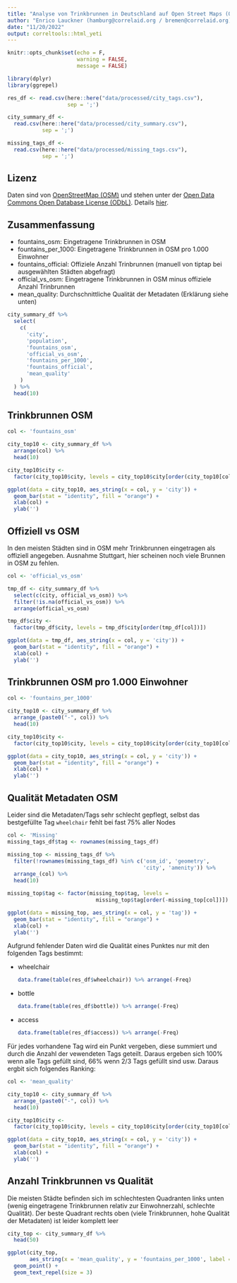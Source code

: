 ```yaml
---
title: "Analyse von Trinkbrunnen in Deutschland auf Open Street Maps (OSM)"
author: "Enrico Lauckner (hamburg@correlaid.org / bremen@correlaid.org)"
date: "11/20/2022"
output: correltools::html_yeti
---
```


```r
knitr::opts_chunk$set(echo = F,
                      warning = FALSE,
                      message = FALSE)

library(dplyr)
library(ggrepel)
```

```r
res_df <- read.csv(here::here("data/processed/city_tags.csv"),
                   sep = ';')

city_summary_df <-
  read.csv(here::here("data/processed/city_summary.csv"),
           sep = ';')

missing_tags_df <-
  read.csv(here::here("data/processed/missing_tags.csv"),
           sep = ';')
```

## Lizenz 
Daten sind von [OpenStreetMap (OSM)](https://www.openstreetmap.org/) und stehen unter der [Open Data Commons Open Database License (ODbL)](https://opendatacommons.org/licenses/odbl/). Details [hier](https://www.openstreetmap.org/copyright).

## Zusammenfassung

* fountains_osm: Eingetragene Trinkbrunnen in OSM
* fountains_per_1000: Eingetragene Trinkbrunnen in OSM pro 1.000 Einwohner
* fountains_official: Offiziele Anzahl Trinbrunnen (manuell von tiptap bei 
ausgewählten Städten abgefragt)
* official_vs_osm: Eingetragene Trinkbrunnen in OSM minus offiziele 
Anzahl Trinbrunnen
* mean_quality: Durchschnittliche Qualität der Metadaten (Erklärung siehe unten)

```r
city_summary_df %>%
  select(
    c(
      'city',
      'population',
      'fountains_osm',
      'official_vs_osm',
      'fountains_per_1000',
      'fountains_official',
      'mean_quality'
    )
  ) %>%
  head(10)
```


## Trinkbrunnen OSM

```r
col <- 'fountains_osm'

city_top10 <- city_summary_df %>%
  arrange(col) %>%
  head(10)

city_top10$city <-
  factor(city_top10$city, levels = city_top10$city[order(city_top10[col])])

ggplot(data = city_top10, aes_string(x = col, y = 'city')) +
  geom_bar(stat = "identity", fill = "orange") +
  xlab(col) +
  ylab('')
```


## Offiziell vs OSM

In den meisten Städten sind in OSM mehr Trinkbrunnen eingetragen als offiziell
angegeben. Ausnahme Stuttgart, hier scheinen noch viele Brunnen in OSM zu fehlen.

```r
col <- 'official_vs_osm'

tmp_df <- city_summary_df %>%
  select(c(city, official_vs_osm)) %>%
  filter(!is.na(official_vs_osm)) %>%
  arrange(official_vs_osm)

tmp_df$city <-
  factor(tmp_df$city, levels = tmp_df$city[order(tmp_df[col])])

ggplot(data = tmp_df, aes_string(x = col, y = 'city')) +
  geom_bar(stat = "identity", fill = "orange") +
  xlab(col) +
  ylab('')
```

## Trinkbrunnen OSM pro 1.000 Einwohner

```r
col <- 'fountains_per_1000'

city_top10 <- city_summary_df %>%
  arrange_(paste0("-", col)) %>%
  head(10)

city_top10$city <-
  factor(city_top10$city, levels = city_top10$city[order(city_top10[col])])

ggplot(data = city_top10, aes_string(x = col, y = 'city')) +
  geom_bar(stat = "identity", fill = "orange") +
  xlab(col) +
  ylab('')
```

## Qualität Metadaten OSM

Leider sind die Metadaten/Tags sehr schlecht gepflegt, selbst das bestgefüllte 
Tag `wheelchair` fehlt bei fast 75% aller Nodes

```r
col <- 'Missing'
missing_tags_df$tag <- rownames(missing_tags_df)

missing_top <- missing_tags_df %>%
  filter(!rownames(missing_tags_df) %in% c('osm_id', 'geometry',
                                           'city', 'amenity')) %>%
  arrange_(col) %>%
  head(10)

missing_top$tag <- factor(missing_top$tag, levels =
                            missing_top$tag[order(-missing_top[col])])

ggplot(data = missing_top, aes_string(x = col, y = 'tag')) +
  geom_bar(stat = "identity", fill = "orange") +
  xlab(col) +
  ylab('')
```

Aufgrund fehlender Daten wird die Qualität eines Punktes nur mit den folgenden 
Tags bestimmt:

* wheelchair
  ```r
  data.frame(table(res_df$wheelchair)) %>% arrange(-Freq)
  ```
* bottle
  ```r
  data.frame(table(res_df$bottle)) %>% arrange(-Freq)
  ```
* access
  ```r
  data.frame(table(res_df$access)) %>% arrange(-Freq)
  ```

Für jedes vorhandene Tag wird ein Punkt vergeben, diese summiert und durch die
Anzahl der vewendeten Tags geteilt. Daraus ergeben sich 100% wenn alle Tags 
gefüllt sind, 66% wenn 2/3 Tags gefüllt sind usw. Daraus ergbit sich folgendes
Ranking:

```r
col <- 'mean_quality'

city_top10 <- city_summary_df %>%
  arrange_(paste0("-", col)) %>%
  head(10)

city_top10$city <-
  factor(city_top10$city, levels = city_top10$city[order(city_top10[col])])

ggplot(data = city_top10, aes_string(x = col, y = 'city')) +
  geom_bar(stat = "identity", fill = "orange") +
  xlab(col) +
  ylab('')
```

## Anzahl Trinkbrunnen vs Qualität

Die meisten Städte befinden sich im schlechtesten Quadranten links unten (wenig
eingetragene Trinkbrunnen relativ zur Einwohnerzahl, schlechte Qualität). 
Der beste Quadrant rechts oben (viele Trinkbrunnen, hohe Qualität der Metadaten) 
ist leider komplett leer

```r
city_top <- city_summary_df %>%
  head(50)

ggplot(city_top,
       aes_string(x = 'mean_quality', y = 'fountains_per_1000', label = 'city')) +
  geom_point() +
  geom_text_repel(size = 3)
```
